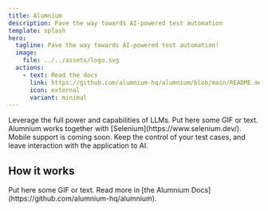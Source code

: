 ```yaml
---
title: Alumnium
description: Pave the way towards AI-powered test automation
template: splash
hero:
  tagline: Pave the way towards AI-powered test automation!
  image:
    file: ../../assets/logo.svg
  actions:
    - text: Read the docs
      link: https://github.com/alumnium-hq/alumnium/blob/main/README.md
      icon: external
      variant: minimal
---
```



<CardGrid stagger>
  <Card title="Powered by AI" icon="rocket">
    Leverage the full power and capabilities of LLMs.
  </Card>
  <Card title="Built for development teams" icon="heart">
    Put here some GIF or text.
  </Card>
  <Card title="Support for web" icon="pen">
    Alumnium works together with [Selenium](https://www.selenium.dev/). Mobile
    support is coming soon.
  </Card>
  <Card title="Control your test cases" icon="star">
    Keep the control of your test cases, and leave interaction with the
    application to AI.
  </Card>
</CardGrid>

## How it works

<CardGrid>
  <Card title="Check out what Alumnium can do" icon="magnifier">
    Put here some GIF or text.
  </Card>
  <Card title="Learn more" icon="open-book">
    Read more in [the Alumnium Docs](https://github.com/alumnium-hq/alumnium).
  </Card>
</CardGrid>
